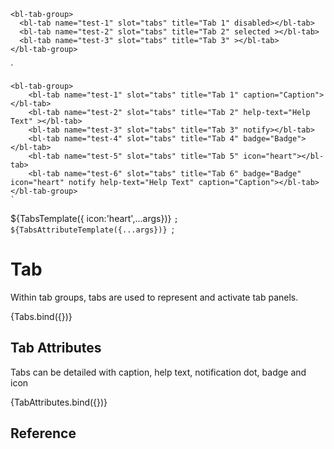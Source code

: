 
<Meta
  title="Components/Tab"
  component="bl-tab"
/>

    <bl-tab-group>
      <bl-tab name="test-1" slot="tabs" title="Tab 1" disabled></bl-tab>
      <bl-tab name="test-2" slot="tabs" title="Tab 2" selected ></bl-tab>
      <bl-tab name="test-3" slot="tabs" title="Tab 3" ></bl-tab>
    </bl-tab-group>
  `

    <bl-tab-group>
        <bl-tab name="test-1" slot="tabs" title="Tab 1" caption="Caption"></bl-tab>
        <bl-tab name="test-2" slot="tabs" title="Tab 2" help-text="Help Text" ></bl-tab>
        <bl-tab name="test-3" slot="tabs" title="Tab 3" notify></bl-tab>
        <bl-tab name="test-4" slot="tabs" title="Tab 4" badge="Badge"></bl-tab>
        <bl-tab name="test-5" slot="tabs" title="Tab 5" icon="heart"></bl-tab>
        <bl-tab name="test-6" slot="tabs" title="Tab 6" badge="Badge" icon="heart" notify help-text="Help Text" caption="Caption"></bl-tab>
    </bl-tab-group>
    `

${TabsTemplate({ icon:'heart',...args})}
`;
${TabsAttributeTemplate({...args})}
`;

# Tab
Within tab groups, tabs are used to represent and activate tab panels.

<Canvas>
<Story name="Basic Usage">
    {Tabs.bind({})}
  </Story>
</Canvas>

## Tab Attributes
Tabs can be detailed with caption, help text, notification dot, badge and icon

<Canvas>
<Story name="Usage With Attributes">
    {TabAttributes.bind({})}
  </Story>
</Canvas>

## Reference

<ArgsTable of="bl-tab" />


